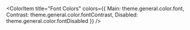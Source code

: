 
<Meta title="Theme/Colors" />
 
<ColorPalette>
  <ColorItem
    title="Main Colors"
    colors={{ 
        Primary: theme.general.color.primary, 
        Secondary: theme.general.color.secondary, 
        Tertiary: theme.general.color.tertiary,
        Disabled: theme.general.color.disabled,
    }}
  />

<ColorItem
    title="Font Colors"
    colors={{ 
        Main: theme.general.color.font, 
        Contrast: theme.general.color.fontContrast,
        Disabled: theme.general.color.fontDisabled
    }}
  />
</ColorPalette>